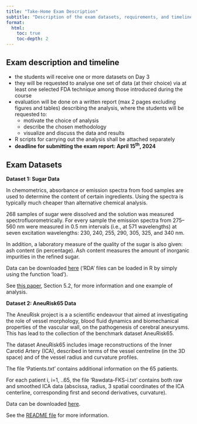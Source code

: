 ```yaml
---
title: "Take-Home Exam Description"
subtitle: "Description of the exam datasets, requirements, and timeline"
format: 
  html:
    toc: true
    toc-depth: 2
---
```


## Exam description and timeline
* the students will receive one or more datasets on Day 3
* they will be requested to analyse one set of data (at their choice) via at least one selected FDA technique among those introduced during the course
* evaluation will be done on a written report (max 2 pages excluding figures and tables) describing the analysis, where the students will be requested to:
    + motivate the choice of analysis
    + describe the chosen methodology
    + visualize and discuss the data and results
* R scripts for carrying out the analysis shall be attached separately
* **deadline for submitting the exam report: April 15^th^, 2024**

## Exam Datasets

**Dataset 1: Sugar Data**

In chemometrics, absorbance or emission spectra from food samples are used to determine the content of certain ingredients. Using the spectra is typically much cheaper than alternative chemical analysis. 

268 samples of sugar were dissolved and the solution was measured
spectrofluorometrically. For every sample the emission spectra from 275–560 nm were measured in 0.5 nm intervals (i.e., at 571 wavelengths) at seven excitation wavelengths: 230, 240, 255, 290, 305, 325, and 340 nm.

In addition, a laboratory measure of the quality of the sugar is also given: ash content (in percentage). Ash content measures the amount of inorganic impurities in the refined sugar.

Data can be downloaded [here](https://github.com/valeriavitelli/PhDcourse_FDA/blob/main/data/Data_Sugar.RDA) ('RDA' files can be loaded in R by simply using the function 'load').

See [this paper](https://www4.stat.ncsu.edu/~staicu/papers/msFGRPL_R1.pdf), Section 5.2, for more information and one example of analysis.


**Dataset 2: AneuRisk65 Data**

The AneuRisk project is a a scientific endeavour that aimed at investigating the role of vessel morphology, blood fluid dynamics and biomechanical properties of the vascular wall, on the pathogenesis of cerebral aneurysms. This has lead to the collection of the benchmark dataset AneuRisk65.

The dataset AneuRisk65 includes image reconstructions of the Inner Carotid Artery (ICA), described in terms of the vessel centreline (in the 3D space) and of the vessel radius and curvature profiles.

The file 'Patients.txt' contains additional information on the 65 patients.

For each patient i, i=1, ..65, the file 'Rawdata-FKS-i.txt' contains
both raw and smoothed ICA data (abscissa, radius, 3 spatial coordinates of the ICA centerline, corresponding first and second derivatives, curvature). 

Data can be downloaded [here](https://github.com/valeriavitelli/PhDcourse_FDA/blob/main/data/AneuRisk65.zip).

See the [README file](https://github.com/valeriavitelli/PhDcourse_FDA/blob/main/data/AneuRisk65_ReadMe.pdf) for more information.
